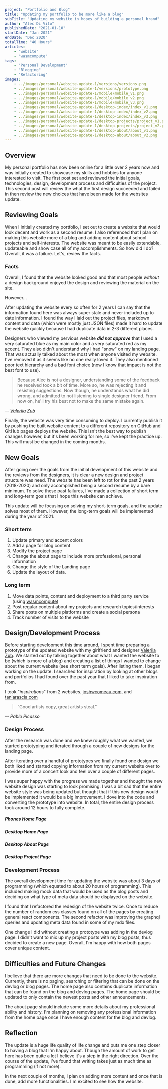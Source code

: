 ```yaml
---
project: "Portfolio and Blog"
title: "Updating my portfolio to be more like a blog"
subTitle: "Updating my website in hopes of building a personal brand"
author: "Alec Di Vito"
publishedDate: "2021-01-10"
startDate: "Jan 2021"
endDate: "Dec 2020"
totalTime: "40 Hours"
articles:
    - "website"
    - "wasmcompute"
tags:
    - "Personal Development"
    - "Blogging"
    - "Refactoring"
images:
    - ../images/personal/website-update-1/versions/versions.png
    - ../images/personal/website-update-1/versions/prototype.png
    - ../images/personal/website-update-1/mobile/mobile_v1.png
    - ../images/personal/website-update-1/mobile/mobile_v2.png
    - ../images/personal/website-update-1/mobile/mobile_v3.png
    - ../images/personal/website-update-1/desktop-index/index_v1.png
    - ../images/personal/website-update-1/desktop-index/index_v2.png
    - ../images/personal/website-update-1/desktop-index/index_v3.png
    - ../images/personal/website-update-1/desktop-projects/project_v1.png
    - ../images/personal/website-update-1/desktop-projects/project_v2.png
    - ../images/personal/website-update-1/desktop-about/about_v1.png
    - ../images/personal/website-update-1/desktop-about/about_v2.png
---
```


## Overview

My personal portfolio has now been online for a little over 2 years now
and was initially created to showcase my skills and hobbies for anyone
interested to visit. The first post set and reviewed the initial goals,
technologies, design, development process and difficulties of the
project. This second post will review the what the first design
succeeded and failed in then review the new choices that have been made
for the websites update.

## Reviewing Goals

When I initially created my portfolio, I set out to create a website
that would look decent and work as a second resume. I also referenced
that I plan on making this website more of a blog and adding content
about school projects and self-interests. The website was meant to be
easily extendable, updateable and show case all of my accomplishments.
So how did I do? Overall, it was a failure. Let's, review the facts.

### Facts

Overall, I found that the website looked good and that most people
*without* a design background enjoyed the design and reviewing the
material on the site.

However...

After updating the website every so often for 2 years I can say that the
information found here was always super stale and never included up to
date information. I found the way I laid out the project files, markdown
content and data (which were mostly just JSON files) made it hard to
update the website quickly because I had duplicate data in 2-3 different
places.

Designers who viewed my pervious website ***did not approve*** that I
used a very saturated blue as my main color and a very saturated red as
my accent. They also didn't understand why I had "snow" on my landing
page. That was actually talked about the most when anyone visited my
website. I've removed it as it seems like no one really loved it. They
also mentioned poor text hierarchy and a bad font choice (now I
know that impact is not the best font to use).

> Because Alec is not a designer, understanding some of the feedback he received took a
> bit of time. More so, he was rejecting it and resisting suggestions.
> Now though, he understands what he did wrong, and admitted to not listening to
> single designer friend. From now on, he'll try his best not to make the same mistake again.
<div>-- <cite><a href="https://www.linkedin.com/in/val-z/">Valeriia</a> <a href="https://www.val-z.com/">Zub</a></cite></div>
 
Finally, the website was very time consuming to deploy. I currently
publish it by pushing the built website content to a different
repository on GitHub and GitHub pages deploys the website. This isn't
the best way to publish changes however, but it's been working for me,
so I've kept the practice up. This ~~will~~ must be changed in the
coming months.

## New Goals

After going over the goals from the initial development of this website
and the reviews from the designers, it is clear a new design and project
structure was need. The website has been left to rot for the past 2
years (2018-2020) and only accomplished being a second resume by a bare
minimum. To solve these past failures, I've made a collection of short
term and long-term goals that I hope this website can achieve.

This update will be focusing on solving my short-term goals, and the
update solves most of them. However, the long-term goals will be
implemented during the year of 2021.

### Short term

1.  Update primary and accent colors
2.  Add a page for blog content
3.  Modify the project page
4.  Change the about page to include more professional, personal information
5.  Change the style of the Landing page
6.  Update the layout of data.

### Long term

1.  Move data points, content and deployment to a third party service (using [wasmcompute](http://wasmcompute.com/))
2.  Post regular content about my projects and research topics/interests
3.  Share posts on multiple platforms and create a social persona
4.  Track number of visits to the website

## Design/Development Process

Before starting development this time around, I spent time preparing a
prototype of the updated website with my girlfriend and designer
[Valeriia](https://www.linkedin.com/in/val-z/)
[Zub](https://www.val-z.com/). We started out by talking together about
what I wanted the website to be (which is more of a blog) and creating a
list of things I wanted to change about the current website (see short
term goals). After listing them, I began working on the update. I
searched for inspiration by looking at other blogs and portfolios I had
found over the past year that I liked to take inspiration from.

I took "*inspirations*" from 2 websites. [joshwcomeau.com](https://www.joshwcomeau.com/), and [taniarascia.com](https://www.taniarascia.com/)

>  “Good artists copy, great artists steal.”
<div>-- <cite>Pablo Picasso</cite></div>

### Design Process

After the research was done and we knew roughly what we wanted, we
started prototyping and iterated through a couple of new designs for the
landing page.

<span>
<Versions alt="Different version of the landing page for alec divito" caption="All iterations made for this websites landing page" />
</span>

After iterating over a handful of prototypes we finally found one design
we both liked and started copying information from my current website
over to provide more of a concert look and feel over a couple of
different pages.

<span>
<Prototype alt="Prototype showing off how the application would look" caption="Prototype showing off design" />
</span>

I was super happy with the progress we made together and thought the new
website design was starting to look promising. I was a bit sad that the
entire website style was being updated but thought that if this new
design would be implemented it would be a big improvement. I dove into
the code and converting the prototype into website. In total, the entire
design process took around 12 hours to fully complete.

##### Phones Home Page

<div class="grid grid--3">
    <Mobile_v1 alt="first version of alec divitos portfolio mobile index page" caption="first version" />
    <Mobile_v2 alt="second version of alec divitos portfolio mobile index page" caption="second version" />
    <Mobile_v3 alt="third version of alec divitos portfolio mobile index page" caption="third version" />
</div>

##### Desktop Home Page

<div class="grid grid--2">
    <Index_v2 alt="second version of alec divitos portfolio desktop index page" caption="second version" />
    <Index_v3 alt="third version of alec divitos portfolio desktop index page" caption="third version" />
</div>

##### Desktop About Page

<div class="grid grid--2">
    <About_v2 alt="third version of alec divitos portfolio desktop about page" caption="second version" />
    <About_v1 alt="second version of alec divitos portfolio desktop about page" caption="third version" />
</div>

##### Desktop Project Page

<div class="grid grid--2">
    <Project_v1 alt="second version of alec divitos portfolio desktop projects page" caption="second version" />
    <Project_v2 alt="third version of alec divitos portfolio desktop projects page" caption="third version" />
</div>

### Development Process

The overall development time for updating the website was about 3 days
of programming (which equated to about 20 hours of programming). This
included making mock data that would be used as the blog posts and
deciding on what type of meta data should be displayed on the website.

I found that I refactored the redesign of the website twice. Once to
reduce the number of random css classes found on all of the pages by
creating general react components. The second refactor was improving the
graphql queries and updating meta data found in some of my mdx files.

One change I did without creating a prototype was adding in the devlog
page. I didn't want to mix up my project posts with my blog posts, thus
decided to create a new page. Overall, I'm happy with how both pages
cover unique content.

## Difficulties and Future Changes

I believe that there are more changes that need to be done to the
website. Currently, there is no paging, searching or filtering that can
be done on the devlog or blog pages. The home page also contains
duplicate information that can be found on the blog and devlog pages.
The home page should be updated to only contain the newest posts and
other announcements.

The about page should include some more details about my professional
ability and history. I'm planning on removing any professional
information from the home page once I have enough content for the blog
and devlog.

## Reflection

The update is a huge life quality of life change and puts me one step
closer to having a blog that I'm happy about. Though the amount of work
to get here has been quite a lot I believe it's a step in the right
direction. Over the course of the update, I've found that writing takes
just as much time as programming (if not more).

In the next couple of months, I plan on adding more content and once
that is done, add more functionalities. I'm excited to see how the
website.
